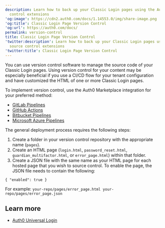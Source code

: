 ```yaml
---
description: Learn how to back up your Classic Login pages using the Auth0 source
  control extensions
'og:image': https://cdn2.auth0.com/docs/1.14553.0/img/share-image.png
'og:title': Classic Login Page Version Control
'og:url': https://auth0.com/docs/
permalink: version-control
title: Classic Login Page Version Control
'twitter:description': Learn how to back up your Classic Login pages using the Auth0
  source control extensions
'twitter:title': Classic Login Page Version Control
---
```

You can use version control software to manage the source code of your Classic Login pages. Using version control for your content may be especially beneficial if you use a CI/CD flow for your tenant configuration and have customized the HTML of one or more Classic Login pages.

To implement version control, use the Auth0 Marketplace integration for your preferred method:

* [GitLab Pipelines](https://marketplace.auth0.com/integrations/gitlab-pipeline)
* [GitHub Actions](https://marketplace.auth0.com/integrations/github-actions)
* [Bitbucket Pipelines](https://marketplace.auth0.com/integrations/bitbucket-pipeline)
* [Microsoft Azure Pipelines](https://marketplace.auth0.com/integrations/azure-pipeline)

The general deployment process requires the following steps:

1. Create a folder in your version control repository with the appropriate name (`pages`).
2. Create an HTML page (`login.html`, `password_reset.html`, `guardian_multifactor.html`, or `error_page.html`) within that folder.
3. Create a JSON file with the same name as your HTML page for each hosted page that you wish to source control. To enable the page, the JSON file needs to contain the following:

`{
"enabled": true
}`

For example:
`your-repo/pages/error_page.html
your-repo/pages/error_page.json`

## Learn more

* [Auth0 Universal Login](/docs/authenticate/login/auth0-universal-login)